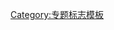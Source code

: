 {{WPBannerMeta
|PROJECT            = 犹太人历史
|BANNER_NAME        = Template:WikiProject Jewish history
|substcheck         = <includeonly>{{subst:</includeonly><includeonly>substcheck}}</includeonly>
|small              = {{{small|}}}
|category           = {{{category|¬}}}
|category_trad      = yes
|listas             = {{{listas|}}}
|IMAGE_LEFT         = Hebrew Chai Symbol trans.svg

|QUALITY_SCALE      = extended
|class              = {{{class|}}}

|importance         = {{{importance|}}}

|ASSESSMENT_LINK    = 
|COMMENTS           = yes
|COMMENTS_CAT       = 
|COMMENTS_FORCE     = yes

|MAIN_ARTICLE       = 
|PORTAL             = 
|PORTAL_IMG         = 

}}<noinclude>{{documentation}}[[Category:专题标志模板]]</noinclude>